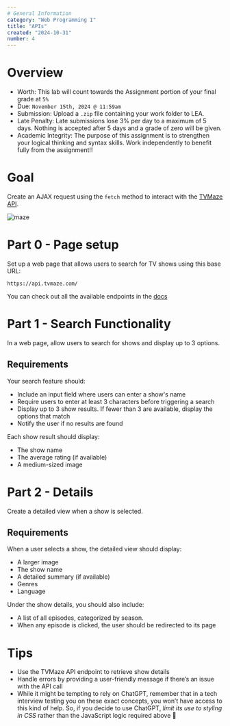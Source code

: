 ```yaml
---
# General Information
category: "Web Programming I"
title: "APIs"
created: "2024-10-31"
number: 4
---
```


# Overview

- Worth: This lab will count towards the Assignment portion of your final grade at `5%`
- Due: `November 15th, 2024 @ 11:59am`
- Submission: Upload a `.zip` file containing your work folder to LEA.
- Late Penalty: Late submissions lose 3% per day to a maximum of 5 days. Nothing is accepted after 5 days and a grade of zero will be given.
- Academic Integrity: The purpose of this assignment is to strengthen your logical thinking and syntax skills. Work independently to benefit fully from the assignment!!

# Goal

Create an AJAX request using the `fetch` method to interact with the [TVMaze API](https://www.tvmaze.com/api).

![maze](./assets/maze.png)

# Part 0 - Page setup

Set up a web page that allows users to search for TV shows using this base URL:

```text
https://api.tvmaze.com/
```

You can check out all the available endpoints in the [docs](https://www.tvmaze.com/api)

# Part 1 - Search Functionality

In a web page, allow users to search for shows and display up to 3 options.

## Requirements

Your search feature should:

- Include an input field where users can enter a show's name
- Require users to enter at least 3 characters before triggering a search
- Display up to 3 show results. If fewer than 3 are available, display the options that match
- Notify the user if no results are found

Each show result should display:

- The show name
- The average rating (if available)
- A medium-sized image

# Part 2 - Details

Create a detailed view when a show is selected.

## Requirements

When a user selects a show, the detailed view should display:

- A larger image
- The show name
- A detailed summary (if available)
- Genres
- Language

Under the show details, you should also include:

- A list of all episodes, categorized by season.
- When any episode is clicked, the user should be redirected to its page

# Tips

- Use the TVMaze API endpoint to retrieve show details
- Handle errors by providing a user-friendly message if there’s an issue with the API call
- While it might be tempting to rely on ChatGPT, remember that in a tech interview testing you on these exact concepts, you won’t have access to this kind of help. So, if you decide to use ChatGPT, _limit its use to styling in CSS_ rather than the JavaScript logic required above 👀
